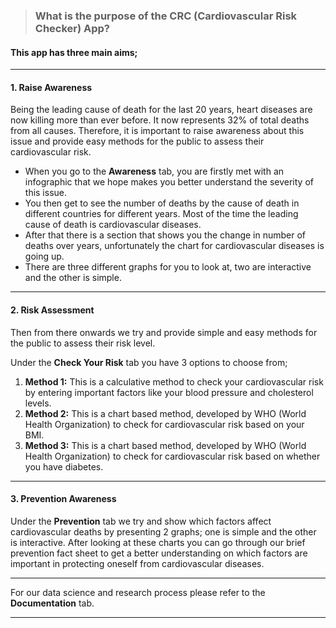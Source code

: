 
>### What is the purpose of the CRC (Cardiovascular Risk Checker) App?

#### This app has three main aims;

---

#### 1. Raise Awareness

Being the leading cause of death for the last 20 years, heart diseases are now killing more than ever before. It now represents 32% of total deaths from all causes. Therefore, it is important to raise awareness about this issue and provide easy methods for the public to assess their cardiovascular risk.

* When you go to the **Awareness** tab, you are firstly met with an infographic that we hope makes you better understand the severity of this issue.
* You then get to see the number of deaths by the cause of death in different countries for different years. Most of the time the leading cause of death is cardiovascular diseases.
* After that there is a section that shows you the change in number of deaths over years, unfortunately the chart for cardiovascular diseases is going up.
* There are three different graphs for you to look at, two are interactive and the other is simple.

-----

#### 2. Risk Assessment

Then from there onwards we try and provide simple and easy methods for the public to assess their risk level.

Under the **Check Your Risk** tab you have 3 options to choose from;

1. **Method 1:** This is a calculative method to check your cardiovascular risk by entering important factors like your blood pressure and cholesterol levels.
2. **Method 2:** This is a chart based method, developed by WHO (World Health Organization) to check for cardiovascular risk based on your BMI.
3. **Method 3:** This is a chart based method, developed by WHO (World Health Organization) to check for cardiovascular risk based on whether you have diabetes.


----

#### 3. Prevention Awareness

Under the **Prevention** tab we try and show which factors affect cardiovascular deaths by presenting 2 graphs; one is simple and the other is interactive.
After looking at these charts you can go through our brief prevention fact sheet to get a better understanding on which factors are important in protecting oneself from cardiovascular diseases.

----

For our data science and research process please refer to the **Documentation** tab.

-----